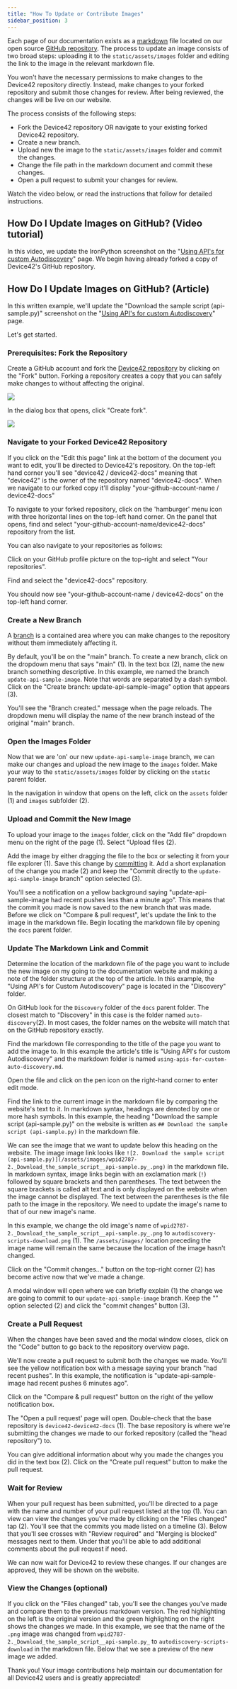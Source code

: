 ```yaml
---
title: "How To Update or Contribute Images"
sidebar_position: 3
---
```



Each page of our documentation exists as a [markdown](https://www.markdownguide.org/getting-started/) file located on our open source [GitHub repository](https://github.com/device42/device42-docs). The process to update an image consists of two broad steps: uploading it to the `static/assets/images` folder and editing the link to the image in the relevant markdown file. 

You won't have the necessary permissions to make changes to the Device42 repository directly. Instead, make changes to your forked repository and submit those changes for review. After being reviewed, the changes will be live on our website. 

The process consists of the following steps:
* Fork the Device42 repository OR navigate to your existing forked Device42 repository.
* Create a new branch.
* Upload new the image to the `static/assets/images` folder and commit the changes.
* Change the file path in the markdown document and commit these changes.
* Open a pull request to submit your changes for review.

Watch the video below, or read the instructions that follow for detailed instructions.

## How Do I Update Images on GitHub? (Video tutorial)

In this video, we update the IronPython screenshot on the "[Using API's for custom Autodiscovery](https://docs.device42.com/auto-discovery/using-apis-for-custom-auto-discovery/)" page. We begin having already forked a copy of Device42's GitHub repository.

<ReactPlayer controls url='https://device42.wistia.com/medias/33jxdzc7yb' />


## How Do I Update Images on GitHub? (Article)

In this written example, we'll update the "Download the sample script (api-sample.py)" screenshot on the "[Using API's for custom Autodiscovery](/auto-discovery/using-apis-for-custom-auto-discovery/)" page.

Let's get started.

### Prerequisites: Fork the Repository

Create a GitHub account and fork the [Device42 repository](https://github.com/device42/device42-docs) by clicking on the "Fork" button. Forking a repository creates a copy that you can safely make changes to without affecting the original.

![](/assets/images/feedback_fork_repo.png)

In the dialog box that opens, click "Create fork".

![](/assets/images/feedback_fork_repo_create.png)

### Navigate to your Forked Device42 Repository

If you click on the "Edit this page" link at the bottom of the document you want to edit, you'll be directed to Device42's repository. On the top-left hand corner you'll see "device42 / device42-docs" meaning that "device42" is the owner of the repository named "device42-docs".  When we navigate to our forked copy it'll display "your-github-account-name / device42-docs"

[](/static/assets/images/feedback-update-images-step1a-repo.png)

To navigate to your forked repository, click on the 'hamburger' menu icon with three horizontal lines on the top-left hand corner. On the panel that opens, find and select "your-github-account-name/device42-docs" repository from the list.

[](assets/images/feedback-update-images-step1b-side-panel.png)

You can also navigate to your repositories as follows:

Click on your GitHub profile picture on the top-right and select "Your repositories".  

[](assets/images/feedback-update-images-step1c-your-repo.png)

Find and select the "device42-docs" repository. 

[](assets/images/feedback-update-images-step1d-locate.png)

You should now see "your-github-account-name / device42-docs" on the top-left hand corner. 

### Create a New Branch

A [branch](https://docs.github.com/en/pull-requests/collaborating-with-pull-requests/proposing-changes-to-your-work-with-pull-requests/about-branches) is a contained area where you can make changes to the repository without them immediately affecting it.  

By default, you'll be on the "main" branch. To create a new branch, click on the dropdown menu that says "main" (1). In the text box (2), name the new branch something descriptive. In this example, we named the branch `update-api-sample-image`. Note that words are separated by a dash symbol. Click on the "Create branch: update-api-sample-image" option that appears (3).

[](assets/images/feedback-update-images-step2a-create-branch.png)

You'll see the "Branch created." message when the page reloads. The dropdown menu will display the name of the new branch instead of the original "main" branch. 

[](assets/images/feedback-update-images-step2b-branch-created.png)

### Open the Images Folder

Now that we are 'on' our new `update-api-sample-image` branch, we can make our changes and upload the new image to the `images` folder.  Make your way to the `static/assets/images` folder by clicking on the `static` parent folder.

[](assets/images/feedback-update-images-step3a-folder.png)

In the navigation in window that opens on the left, click on the `assets` folder (1) and `images` subfolder (2).

[](assets/images/feedback-update-images-step3b-subfolder.png)

### Upload and Commit the New Image

To upload your image to the `images` folder, click on the "Add file" dropdown menu on the right of the page (1). Select "Upload files (2).

[](assets/images/feedback-update-images-step4a-upload-files.png)

Add the image by either dragging the file to the box or selecting it from your file explorer (1). Save this change by [committing](https://docs.github.com/en/pull-requests/committing-changes-to-your-project/creating-and-editing-commits/about-commits) it. Add a short explanation of the change you made (2) and keep the "Commit directly to the `update-api-sample-image` branch" option selected (3). 

[](assets/images/feedback-update-images-step4b-upload-commit.png)

You'll see a notification on a yellow background saying "update-api-sample-image had recent pushes less than a minute ago". This means that the commit you made is now saved to the new branch that was made. Before we click on "Compare & pull request", let's update the link to the image in the markdown file. Begin locating the markdown file by opening the `docs` parent folder.

[](assets/images/feedback-update-images-step4c-locate-markdown.png)

### Update The Markdown Link and Commit

Determine the location of the markdown file of the page you want to include the new image on my going to the documentation website and making a note of the folder structure at the top of the article. In this example, the "Using API's for Custom Autodiscovery" page is located in the "Discovery" folder.

[](assets/images/feedback-update-images-step5a-note-location.png)

On GitHub look for the `Discovery` folder of the `docs` parent folder. The closest match to "Discovery" in this case is the folder named `auto-discovery`(2). In most cases, the folder names on the website will match that on the GitHub repository exactly.

Find the markdown file corresponding to the title of the page you want to add the image to. In this example the article's title is "Using API's for custom Autodiscovery" and the markdown folder is named `using-apis-for-custom-auto-discovery.md`.

[](assets/images/feedback-update-images-step5b-sub-folder.png)

Open the file and click on the pen icon on the right-hand corner to enter edit mode.

[](assets/images/feedback-update-images-step5c-edit-mode.png)

Find the link to the current image in the markdown file by comparing the website's text to it. In markdown syntax, headings are denoted by one or more hash symbols. In this example, the heading "Download the sample script (api-sample.py)" on the website is written as `## Download the sample script (api-sample.py)` in the markdown file. 

[](assets/images/feedback-update-images-step5d-find-link.png)

We can see the image that we want to update below this heading on the website. The image image link looks like `![2. Download the sample script (api-sample.py)](/assets/images/wpid2787-2._Download_the_sample_script__api-sample.py_.png)` in the markdown file. In markdown syntax, image links begin with an exclamation mark (`!`) followed by square brackets and then parentheses. The text between the square brackets is called alt text and is only displayed on the website when the image cannot be displayed. The text between the parentheses is the file path to the image in the repository. We need to update the image's name to that of our new image's name.

[](assets/images/feedback-update-images-step5e-link.png)

In this example, we change the old image's name of `wpid2787-2._Download_the_sample_script__api-sample.py_.png` to `autodiscovery-scripts-download.png` (1). The `/assets/images/` location preceding the image name will remain the same because the location of the image hasn't changed. 

Click on the "Commit changes..." button on the top-right corner (2) has become active now that we've made a change.  

[](assets/images/feedback-update-images-step5f-link-changes.png)

A modal window will open where we can briefly explain (1) the change we are going to commit to our `update-api-sample-image` branch. Keep the "" option selected (2) and click the "commit changes" button (3).

[](assets/images/feedback-update-images-step5g-modal-window.png)

### Create a Pull Request

When the changes have been saved and the modal window closes, click on the "Code" button to go back to the repository overview page. 

[](assets/images/feedback-update-images-step6a-code-button.png)

We'll now create a pull request to submit both the changes we made. You'll see the yellow notification box with a message saying your branch "had recent pushes". In this example, the notification is "update-api-sample-image had recent pushes 6 minutes ago". 

Click on the "Compare & pull request" button on the right of the yellow notification box. 

[](assets/images/feedback-update-images-step6b-compare-and-pr.png)

The "Open a pull request' page will open. Double-check that the base repository is `device42-device42-docs` (1). The base repository is where we're submitting the changes we made to our forked repository (called the "head repository") to. 

You can give additional information about why you made the changes you did in the text box (2). Click on the "Create pull request" button to make the pull request.

[](assets/images/feedback-update-images-step6c-open-pr.png)

### Wait for Review 

When your pull request has been submitted, you'll be directed to a page with the name and number of your pull request listed at the top (1). You can view can view the changes you've made by clicking on the "Files changed" tap (2). You'll see that the commits you made listed on a timeline (3). Below that you'll see crosses with "Review required" and "Merging is blocked" messages next to them. Under that you'll be able to add additional comments about the pull request if need. 

We can now wait for Device42 to review these changes. If our changes are approved, they will be shown on the website.

[](assets/images/feedback-update-images-step7a-wait-for-review.png)

### View the Changes (optional)

If you click on the "Files changed" tab, you'll see the changes you've made and compare them to the previous markdown version. The red highlighting on the left is the original version and the green highlighting on the right shows the changes we made. In this example, we see that the name of the `.png` image was changed from  `wpid2787-2._Download_the_sample_script__api-sample.py_` to `autodiscovery-scripts-download` in the markdown file. Below that we see a preview of the new image we added.

[](assets/images/feedback-update-images-step7b-view-changes.png)

Thank you! Your image contributions help maintain our documentation for all Device42 users and is greatly appreciated!
